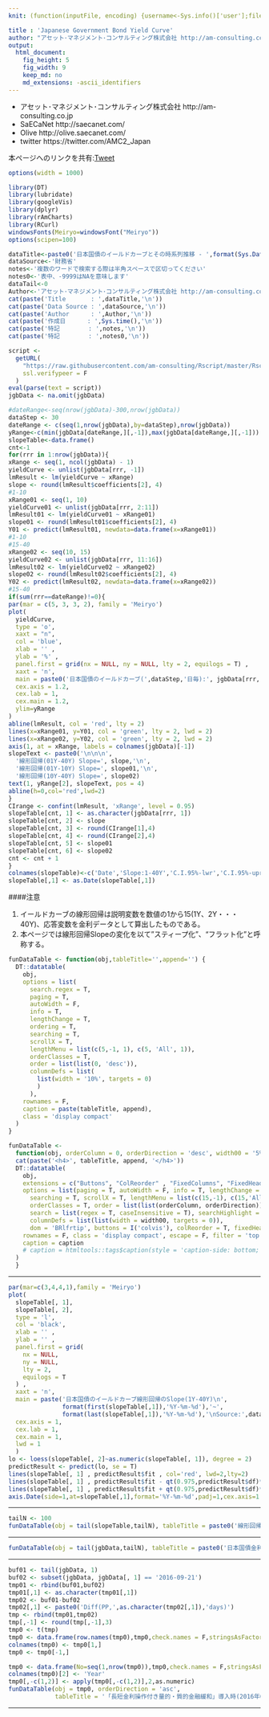 ```yaml
---
knit: (function(inputFile, encoding) {username<-Sys.info()['user'];fileName<-'defaultPath.csv';pathToFile <-paste0('C:/Users/', username,'/Desktop/pathToCSV/');setwd(pathToFile);buf0<-read.csv(fileName,header = F,skip = 0,stringsAsFactor = F,check.names = F,fileEncoding = 'utf-8');timeStamp<-format(Sys.time(),'%Y%m%d%H%M%S');rmarkdown::render(inputFile, encoding = encoding, output_file = paste0('C:/Users/',username,buf0[2,1],'charts/','am-consulting.co.jp-yieldCurve.html')) })

title : 'Japanese Government Bond Yield Curve'
author: "アセット･マネジメント･コンサルティング株式会社 http://am-consulting.co.jp"
output: 
  html_document:
    fig_height: 5
    fig_width: 9
    keep_md: no
    md_extensions: -ascii_identifiers 
---
```

<link href="http://knowledgevault.saecanet.com/components/rmarkdown-html.css" rel="stylesheet">
<style>
.main-container {
	max-width: 900px;
	margin-left: auto;
	margin-right: auto;
}
table{
 white-space: nowrap;
}
</style>

- アセット･マネジメント･コンサルティング株式会社 http://am-consulting.co.jp
- SaECaNet http://saecanet.com/
- Olive http://olive.saecanet.com/
- twitter https://twitter.com/AMC2_Japan

本ページへのリンクを共有:<a href="https://twitter.com/share" class="twitter-share-button" data-via="AMC2_Japan" data-size="large">Tweet</a> <script>!function(d,s,id){var js,fjs=d.getElementsByTagName(s)[0],p=/^http:/.test(d.location)?'http':'https';if(!d.getElementById(id)){js=d.createElement(s);js.id=id;js.src=p+'://platform.twitter.com/widgets.js';fjs.parentNode.insertBefore(js,fjs);}}(document, 'script', 'twitter-wjs');</script>

```r
options(width = 1000)
```

```r
library(DT)
library(lubridate)
library(googleVis)
library(dplyr)
library(rAmCharts)
library(RCurl)
windowsFonts(Meiryo=windowsFont("Meiryo"))
options(scipen=100)
```

```r
dataTitle<-paste0('日本国債のイールドカーブとその時系列推移 - ',format(Sys.Date(),'%Y年%m月%d日'))
dataSource<-'財務省'
notes<-'複数のワードで検索する際は半角スペースで区切ってください'
notes0<-'表中、-9999はNAを意味します'
dataTail<-0 
Author<-'アセット･マネジメント･コンサルティング株式会社 http://am-consulting.co.jp'
cat(paste('Title       : ',dataTitle,'\n'))
cat(paste('Data Source : ',dataSource,'\n'))
cat(paste('Author      : ',Author,'\n'))
cat(paste('作成日      : ',Sys.time(),'\n'))
cat(paste('特記        : ',notes,'\n'))
cat(paste('特記        : ',notes0,'\n'))
```

```r
script <-
  getURL(
    "https://raw.githubusercontent.com/am-consulting/Rscript/master/Rscript_JGBInterestRate.r",
    ssl.verifypeer = F
  )
eval(parse(text = script))
jgbData <- na.omit(jgbData)
```

```r
#dateRange<-seq(nrow(jgbData)-300,nrow(jgbData))
dataStep <- 30
dateRange <- c(seq(1,nrow(jgbData),by=dataStep),nrow(jgbData))
yRange<-c(min(jgbData[dateRange,][,-1]),max(jgbData[dateRange,][,-1]))
slopeTable<-data.frame()
cnt<-1
for(rrr in 1:nrow(jgbData)){
xRange <- seq(1, ncol(jgbData) - 1)
yieldCurve <- unlist(jgbData[rrr, -1])
lmResult <- lm(yieldCurve ~ xRange)
slope <- round(lmResult$coefficients[2], 4)
#1-10
xRange01 <- seq(1, 10)
yieldCurve01 <- unlist(jgbData[rrr, 2:11])
lmResult01 <- lm(yieldCurve01 ~ xRange01)
slope01 <- round(lmResult01$coefficients[2], 4)
Y01 <- predict(lmResult01, newdata=data.frame(x=xRange01))
#1-10
#15-40
xRange02 <- seq(10, 15)
yieldCurve02 <- unlist(jgbData[rrr, 11:16])
lmResult02 <- lm(yieldCurve02 ~ xRange02)
slope02 <- round(lmResult02$coefficients[2], 4)
Y02 <- predict(lmResult02, newdata=data.frame(x=xRange02))
#15-40
if(sum(rrr==dateRange)!=0){
par(mar = c(5, 3, 3, 2), family = 'Meiryo')
plot(
  yieldCurve,
  type = 'o',
  xaxt = "n",
  col = 'blue',
  xlab = '' ,
  ylab = '%' ,
  panel.first = grid(nx = NULL, ny = NULL, lty = 2, equilogs = T) ,
  xaxt = 'n',
  main = paste0('日本国債のイールドカーブ(',dataStep,'日毎):', jgbData[rrr, 1]),
  cex.axis = 1.2,
  cex.lab = 1,
  cex.main = 1.2,
  ylim=yRange
)
abline(lmResult, col = 'red', lty = 2)
lines(x=xRange01, y=Y01, col = 'green', lty = 2, lwd = 2)
lines(x=xRange02, y=Y02, col = 'green', lty = 2, lwd = 2)
axis(1, at = xRange, labels = colnames(jgbData)[-1])
slopeText <- paste0('\n\n\n',
  '線形回帰(01Y-40Y) Slope=', slope,'\n',
  '線形回帰(01Y-10Y) Slope=', slope01,'\n',
  '線形回帰(10Y-40Y) Slope=', slope02)
text(1, yRange[2], slopeText, pos = 4)
abline(h=0,col='red',lwd=2)
}
CIrange <- confint(lmResult, 'xRange', level = 0.95)
slopeTable[cnt, 1] <- as.character(jgbData[rrr, 1])
slopeTable[cnt, 2] <- slope
slopeTable[cnt, 3] <- round(CIrange[1],4)
slopeTable[cnt, 4] <- round(CIrange[2],4)
slopeTable[cnt, 5] <- slope01
slopeTable[cnt, 6] <- slope02
cnt <- cnt + 1
}
colnames(slopeTable)<-c('Date','Slope:1-40Y','C.I.95%-lwr','C.I.95%-upr','Slope:1-10Y','Slope:10Y-40Y')
slopeTable[,1] <- as.Date(slopeTable[,1])
```

####注意

1. イールドカーブの線形回帰は説明変数を数値の1から15(1Y、2Y・・・40Y)、応答変数を金利データとして算出したものである。
1. 本ページでは線形回帰Slopeの変化を以て"スティープ化"、"フラット化"と呼称する。

```r
funDataTable <- function(obj,tableTitle='',append='') {
  DT::datatable(
    obj,
    options = list(
      search.regex = T,
      paging = T,
      autoWidth = F,
      info = T,
      lengthChange = T,
      ordering = T,
      searching = T,
      scrollX = T,
      lengthMenu = list(c(5,-1, 1), c(5, 'All', 1)),
      orderClasses = T,
      order = list(list(0, 'desc')),
      columnDefs = list(
        list(width = '10%', targets = 0)
        )
      ),
    rownames = F,
    caption = paste(tableTitle, append),
    class = 'display compact'
  )
}

funDataTable <- 
  function(obj, orderColumn = 0, orderDirection = 'desc', width00 = '5%', caption = '', tableTitle = '', append = '') {
  cat(paste('<h4>', tableTitle, append, '</h4>'))  
  DT::datatable(
    obj,
    extensions = c("Buttons", "ColReorder" , "FixedColumns", "FixedHeader"),
    options = list(paging = T, autoWidth = F, info = T, lengthChange = T, ordering = T,
      searching = T, scrollX = T, lengthMenu = list(c(15,-1), c(15,'All')),
      orderClasses = T, order = list(list(orderColumn, orderDirection)), 
      search = list(regex = T, caseInsensitive = T), searchHighlight = T,
      columnDefs = list(list(width = width00, targets = 0)),
      dom = 'BRlfrtip', buttons = I('colvis'), colReorder = T, fixedHeader = T, fixedColumns = list(leftColumns = 1)),
    rownames = F, class = 'display compact', escape = F, filter = 'top', 
    caption = caption
    # caption = htmltools::tags$caption(style = 'caption-side: bottom; text-align: center;','Table ', htmltools::em(caption))
  )  
  }
```

***

```r
par(mar=c(3,4,4,1),family = 'Meiryo')
plot(
  slopeTable[, 1],
  slopeTable[, 2],
  type = 'l',
  col = 'black',
  xlab = '' ,
  ylab = '' ,
  panel.first = grid(
    nx = NULL,
    ny = NULL,
    lty = 2,
    equilogs = T
  ) ,
  xaxt = 'n',
  main = paste('日本国債のイールドカーブ線形回帰のSlope(1Y-40Y)\n',
               format(first(slopeTable[,1]),'%Y-%m-%d'),'~',
               format(last(slopeTable[,1]),'%Y-%m-%d'),'\nSource:',dataSource),
  cex.axis = 1,
  cex.lab = 1,
  cex.main = 1,
  lwd = 1
  )
lo <- loess(slopeTable[, 2]~as.numeric(slopeTable[, 1]), degree = 2)
predictResult <- predict(lo, se = T)
lines(slopeTable[, 1] , predictResult$fit , col='red', lwd=2,lty=2)
lines(slopeTable[, 1] , predictResult$fit - qt(0.975,predictResult$df)*predictResult$se, lty=2, col='blue')
lines(slopeTable[, 1] , predictResult$fit + qt(0.975,predictResult$df)*predictResult$se, lty=2, col='blue')
axis.Date(side=1,at=slopeTable[,1],format='%Y-%m-%d',padj=1,cex.axis=1.0) 
```

***

```r
tailN <- 100
funDataTable(obj = tail(slopeTable,tailN), tableTitle = paste0('線形回帰Slope.直近', tailN, '日分'))
```

***

```r
funDataTable(obj = tail(jgbData,tailN), tableTitle = paste0('日本国債金利情報.直近', tailN, '日分'))
```

***

```r
buf01 <- tail(jgbData, 1)
buf02 <- subset(jgbData, jgbData[, 1] == '2016-09-21')
tmp01 <- rbind(buf01,buf02)
tmp01[,1] <- as.character(tmp01[,1])
tmp02 <- buf01-buf02
tmp02[,1] <- paste0('Diff(PP,',as.character(tmp02[,1]),'days)')
tmp <- rbind(tmp01,tmp02)
tmp[,-1] <- round(tmp[,-1],3)
tmp0 <- t(tmp)
tmp0 <- data.frame(row.names(tmp0),tmp0,check.names = F,stringsAsFactors = F,row.names = NULL)
colnames(tmp0) <- tmp0[1,]
tmp0 <- tmp0[-1,]

tmp0 <- data.frame(No=seq(1,nrow(tmp0)),tmp0,check.names = F,stringsAsFactors = F,row.names = NULL)
colnames(tmp0)[2] <- 'Year'
tmp0[,-c(1,2)] <- apply(tmp0[,-c(1,2)],2,as.numeric)
funDataTable(obj = tmp0, orderDirection = 'asc',
             tableTitle = '「長短金利操作付き量的・質的金融緩和」導入時(2016年09月21日)と直近の日本国債金利の比較')
```

***

<script>
  (function(i,s,o,g,r,a,m){i['GoogleAnalyticsObject']=r;i[r]=i[r]||function(){
  (i[r].q=i[r].q||[]).push(arguments)},i[r].l=1*new Date();a=s.createElement(o),
  m=s.getElementsByTagName(o)[0];a.async=1;a.src=g;m.parentNode.insertBefore(a,m)
  })(window,document,'script','https://www.google-analytics.com/analytics.js','ga');

  ga('create', 'UA-3077339-5', 'auto');
  ga('send', 'pageview');

</script>
